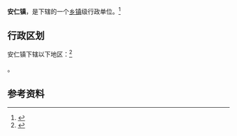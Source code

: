 {{中国乡级行政区|61/05/23/103/000}}

'''安仁镇'''，是{{PRC admin/fullname|61/05/23/103/000|3}}下辖的一个[[乡镇|乡镇]]级行政单位。<ref>{{PRC admin/ref sgc|{{PRC admin/parent|61/05/23/103/000}}}}</ref>

== 行政区划 ==

安仁镇下辖以下地区：<ref>{{PRC admin/ref sgc|61/05/23/103/000}}</ref>

{{PRC admin/children|61/05/23/103/000}}。

== 参考资料 ==

{{reflist}}

{{行政区划小作品}}
{{PRC admin/navcat|61/05/23/103/000}}